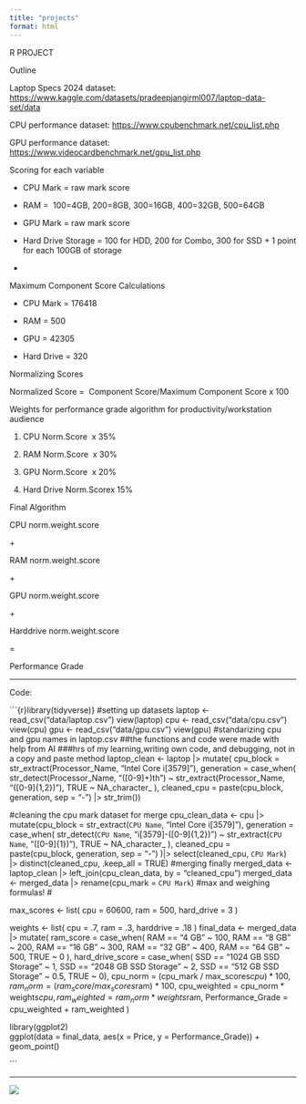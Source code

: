 ```yaml
---
title: "projects"
format: html
---
```


R PROJECT

Outline

Laptop Specs 2024 dataset: <https://www.kaggle.com/datasets/pradeepjangirml007/laptop-data-set/data> 

CPU performance dataset: <https://www.cpubenchmark.net/cpu_list.php> 

GPU performance dataset: <https://www.videocardbenchmark.net/gpu_list.php> 

Scoring for each variable

-   CPU Mark = raw mark score

-   RAM =  100=4GB, 200=8GB, 300=16GB, 400=32GB, 500=64GB

-   GPU Mark = raw mark score

-   Hard Drive Storage = 100 for HDD, 200 for Combo, 300 for SSD + 1 point for each 100GB of storage

-   

Maximum Component Score Calculations

-   CPU Mark = 176418

-   RAM = 500

-   GPU = 42305

-   Hard Drive = 320

Normalizing Scores

Normalized Score =  Component Score/Maximum Component Score x 100

Weights for performance grade algorithm for productivity/workstation audience

1.  CPU Norm.Score  x 35%

<!-- -->

2.  RAM Norm.Score  x 30%

<!-- -->

3.  GPU Norm.Score  x 20%

<!-- -->

4.  Hard Drive Norm.Scorex 15%

Final Algorithm

CPU norm.weight.score 

\+

RAM norm.weight.score

\+

GPU norm.weight.score

\+

Harddrive norm.weight.score

=

Performance Grade

------------------------------------------------------------------------

Code:

```{r}library(tidyverse)}
#setting up datasets
laptop <- read_csv("data/laptop.csv")
view(laptop)
cpu <- read_csv("data/cpu.csv")
view(cpu)
gpu <- read_csv("data/gpu.csv")
view(gpu)
#standarizing cpu and gpu names in laptop.csv
##the functions and code were made with help from AI
###hrs of my learning,writing own code, and debugging, not in a copy and paste method
laptop_clean <- laptop |>
  mutate(
     cpu_block = str_extract(Processor_Name, "Intel Core i[3579]"), 
     generation = case_when(
       str_detect(Processor_Name, "([0-9]+)th") ~ str_extract(Processor_Name, "([0-9]{1,2})"),
       TRUE ~ NA_character_
    ),
    cleaned_cpu = paste(cpu_block, generation, sep = "-") |>
      str_trim())
    
#cleaning the cpu mark dataset for merge
cpu_clean_data <- cpu |>
  mutate(cpu_block = str_extract(`CPU Name`, "Intel Core i[3579]"), 
    generation = case_when(
      str_detect(`CPU Name`, "i[3579]-([0-9]{1,2})") ~ str_extract(`CPU Name`, "([0-9]{1})"),
      TRUE ~ NA_character_
    ),
    cleaned_cpu = paste(cpu_block, generation, sep = "-")
    )|>
  select(cleaned_cpu, `CPU Mark
`) |>
  distinct(cleaned_cpu, .keep_all = TRUE)
#merging finally
merged_data <- laptop_clean |>
  left_join(cpu_clean_data, by = "cleaned_cpu")
merged_data <-
  merged_data |>
  rename(cpu_mark = `CPU Mark
         `)
#max and weighing formulas!
#

max_scores <- list(
  cpu = 60600,
  ram = 500,
  hard_drive = 3
)

weights <- list(
  cpu = .7, 
  ram = .3, 
  harddrive = .18
)
final_data <- merged_data |>
  mutate(
    ram_score = case_when(
      RAM == "4 GB" ~ 100,
      RAM == "8 GB" ~ 200,
      RAM == "16 GB" ~ 300,
      RAM == "32 GB" ~ 400,
      RAM == "64 GB" ~ 500,
      TRUE ~ 0
    ),
    hard_drive_score = case_when(
      SSD == "1024 GB SSD Storage" ~ 1,
      SSD == "2048 GB SSD Storage" ~ 2,
      SSD == "512 GB SSD Storage" ~ 0.5,
      TRUE ~ 0),
cpu_norm = (cpu_mark / max_scores$cpu) * 100,
ram_norm = (ram_score / max_scores$ram) * 100,
cpu_weighted = cpu_norm * weights$cpu,
ram_weighted = ram_norm * weights$ram,
Performance_Grade = cpu_weighted + ram_weighted
)

library(ggplot2)  
ggplot(data = final_data, aes(x = Price, y = Performance_Grade)) + geom_point()

```

------------------------------------------------------------------------

![](Rplot.png)
